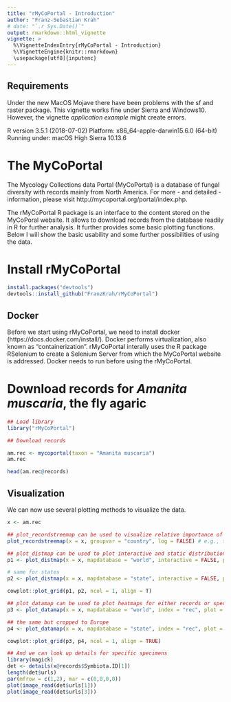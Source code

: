 ```yaml
---
title: "rMyCoPortal - Introduction"
author: "Franz-Sebastian Krah"
# date: "`.r Sys.Date()`"
output: rmarkdown::html_vignette
vignette: >
  %\VignetteIndexEntry{rMyCoPortal - Introduction}
  %\VignetteEngine{knitr::rmarkdown}
  \usepackage[utf8]{inputenc}
---
```


## Requirements
Under the new MacOS Mojave there have been problems with the sf and raster package. This vignette works fine under Sierra and Windows10. However, the vignette *application example* might create errors.

R version 3.5.1 (2018-07-02)
Platform: x86_64-apple-darwin15.6.0 (64-bit)
Running under: macOS High Sierra 10.13.6


# The MyCoPortal

The Mycology Collections data Portal (MyCoPortal) is a database of fungal diversity with records mainly from North America. For more - and detailed - information, please visit http://mycoportal.org/portal/index.php.

The rMyCoPortal R package is an interface to the content stored on the MyCoPoral website. It allows to download records from the database readily in R for further analysis. It further provides some basic plotting functions. Below I will show the basic usability and some further possibilities of using the data.

# Install rMyCoPortal
```r

install.packages("devtools")
devtools::install_github("FranzKrah/rMyCoPortal")

```

## Docker

Before we start using rMyCoPortal, we need to install docker (https://docs.docker.com/install/). Docker performs  virtualization, also known as "containerization". rMyCoPortal interally uses the R package RSelenium to create a Selenium Server from which the MyCoPortal website is addressed. 
Docker needs to run before using the rMyCoPortal.

# Download records for *Amanita muscaria*, the fly agaric


```r
## Load library
library("rMyCoPortal")

## Download records

am.rec <- mycoportal(taxon = "Amanita muscaria")
am.rec

head(am.rec@records)
```

## Visualization
We can now use several plotting methods to visualize the data.

```r

x <- am.rec

## plot_recordstreemap can be used to visualize relative importance of aspects of the data
plot_recordstreemap(x = x, groupvar = "country", log = FALSE) # e.g., the country distribution

## plot_distmap can be used to plot interactive and static distribution maps
p1 <- plot_distmap(x = x, mapdatabase = "world", interactive = FALSE, plot = FALSE) # the default is interactive

# same for states
p2 <- plot_distmap(x = x, mapdatabase = "state", interactive = FALSE, plot = FALSE)

cowplot::plot_grid(p1, p2, ncol = 1, align = T)

## plot_datamap can be used to plot heatmaps for either records or species richness (index = "rich")
p3 <- plot_datamap(x = x, mapdatabase = "world", index = "rec", plot = FALSE)

## the same but cropped to Europe
p4 <- plot_datamap(x = x, mapdatabase = "state", index = "rec", plot = FALSE)

cowplot::plot_grid(p3, p4, ncol = 1, align = TRUE)

## And we can look up details for specific specimens
library(magick)
det <- details(x@records$Symbiota.ID[1])
length(det$urls)
par(mfrow = c(1,2), mar = c(0,0,0,0))
plot(image_read(det$urls[1]))
plot(image_read(det$urls[3]))

```
